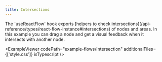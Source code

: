 ```yaml
---
title: Intersections
---
```



<ExampleLayout>
The `useReactFlow` hook exports [helpers to check intersections](/api-reference/types/react-flow-instance#intersections) of nodes and areas. In this example you can drag a node and get a visual feedback when it intersects with another node.

<ExampleViewer
  codePath="example-flows/Intersection"
  additionalFiles={['style.css']}
  isTypescript
/>
</ExampleLayout>
